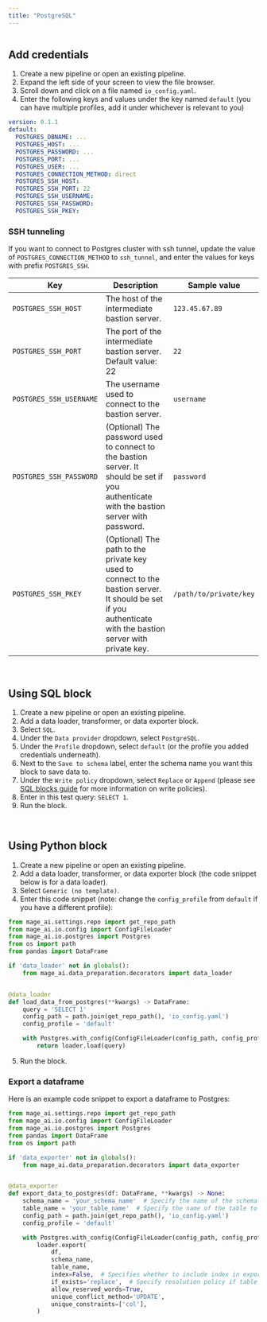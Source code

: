 ```yaml
---
title: "PostgreSQL"
---
```


<img noZoom src="https://user-images.githubusercontent.com/78053898/198754399-3b594af0-cf84-41d3-8faf-e1f6e4c5182d.png" alt="" />

## Add credentials

1. Create a new pipeline or open an existing pipeline.
2. Expand the left side of your screen to view the file browser.
3. Scroll down and click on a file named `io_config.yaml`.
4. Enter the following keys and values under the key named `default` (you can
   have multiple profiles, add it under whichever is relevant to you)

```yaml
version: 0.1.1
default:
  POSTGRES_DBNAME: ...
  POSTGRES_HOST: ...
  POSTGRES_PASSWORD: ...
  POSTGRES_PORT: ...
  POSTGRES_USER: ...
  POSTGRES_CONNECTION_METHOD: direct
  POSTGRES_SSH_HOST:
  POSTGRES_SSH_PORT: 22
  POSTGRES_SSH_USERNAME:
  POSTGRES_SSH_PASSWORD:
  POSTGRES_SSH_PKEY:
```

### SSH tunneling

If you want to connect to Postgres cluster with ssh tunnel, update the value of `POSTGRES_CONNECTION_METHOD` to `ssh_tunnel`, and enter the values for keys with prefix `POSTGRES_SSH`.

| Key | Description | Sample value
| --- | --- | --- |
| `POSTGRES_SSH_HOST` | The host of the intermediate bastion server. | `123.45.67.89` |
| `POSTGRES_SSH_PORT` | The port of the intermediate bastion server. Default value: 22 | `22` |
| `POSTGRES_SSH_USERNAME` | The username used to connect to the bastion server. | `username` |
| `POSTGRES_SSH_PASSWORD` | (Optional) The password used to connect to the bastion server. It should be set if you authenticate with the bastion server with password. | `password` |
| `POSTGRES_SSH_PKEY` | (Optional) The path to the private key used to connect to the bastion server. It should be set if you authenticate with the bastion server with private key. | `/path/to/private/key` |

<br />

## Using SQL block

1. Create a new pipeline or open an existing pipeline.
2. Add a data loader, transformer, or data exporter block.
3. Select `SQL`.
4. Under the `Data provider` dropdown, select `PostgreSQL`.
5. Under the `Profile` dropdown, select `default` (or the profile you added
   credentials underneath).
6. Next to the `Save to schema` label, enter the schema name you want this block
   to save data to.
7. Under the `Write policy` dropdown, select `Replace` or `Append` (please see
   [SQL blocks guide](/guides/blocks/sql-blocks) for more
   information on write policies).
8. Enter in this test query: `SELECT 1`.
9. Run the block.

<br />

## Using Python block

1. Create a new pipeline or open an existing pipeline.
2. Add a data loader, transformer, or data exporter block (the code snippet
   below is for a data loader).
3. Select `Generic (no template)`.
4. Enter this code snippet (note: change the `config_profile` from `default` if
   you have a different profile):

```python
from mage_ai.settings.repo import get_repo_path
from mage_ai.io.config import ConfigFileLoader
from mage_ai.io.postgres import Postgres
from os import path
from pandas import DataFrame

if 'data_loader' not in globals():
    from mage_ai.data_preparation.decorators import data_loader


@data_loader
def load_data_from_postgres(**kwargs) -> DataFrame:
    query = 'SELECT 1'
    config_path = path.join(get_repo_path(), 'io_config.yaml')
    config_profile = 'default'

    with Postgres.with_config(ConfigFileLoader(config_path, config_profile)) as loader:
        return loader.load(query)
```

5. Run the block.

### Export a dataframe

Here is an example code snippet to export a dataframe to Postgres:

```python
from mage_ai.settings.repo import get_repo_path
from mage_ai.io.config import ConfigFileLoader
from mage_ai.io.postgres import Postgres
from pandas import DataFrame
from os import path

if 'data_exporter' not in globals():
    from mage_ai.data_preparation.decorators import data_exporter


@data_exporter
def export_data_to_postgres(df: DataFrame, **kwargs) -> None:
    schema_name = 'your_schema_name'  # Specify the name of the schema to export data to
    table_name = 'your_table_name'  # Specify the name of the table to export data to
    config_path = path.join(get_repo_path(), 'io_config.yaml')
    config_profile = 'default'

    with Postgres.with_config(ConfigFileLoader(config_path, config_profile)) as loader:
        loader.export(
            df,
            schema_name,
            table_name,
            index=False,  # Specifies whether to include index in exported table
            if_exists='replace',  # Specify resolution policy if table name already exists
            allow_reserved_words=True,
            unique_conflict_method='UPDATE',
            unique_constraints=['col'],
        )

```

<br />
